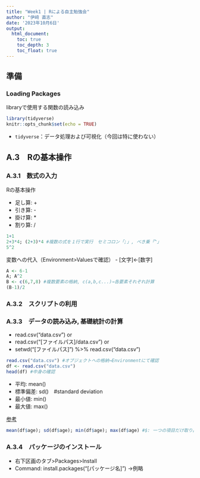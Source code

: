 ```yaml
---
title: "Week1 | Rによる自主勉強会"
author: "伊﨑 直志"
date: '2023年10月6日'
output: 
  html_document:
    toc: true
    toc_depth: 3
    toc_float: true
---
```

## 準備
### Loading Packages
libraryで使用する関数の読み込み
```r
library(tidyverse)
knitr::opts_chunk$set(echo = TRUE)
```

- `tidyverse`：データ処理および可視化（今回は特に使わない）

## A.3　Rの基本操作
### A.3.1　数式の入力
Rの基本操作

- 足し算: +
- 引き算: -
- 掛け算: *
- 割り算: /

```r
1+1
2+3*4; (2+3)*4 #複数の式を１行で実行　セミコロン「;」, べき乗「^」
5^2
```

変数への代入（Environment>Valuesで確認）
- [文字]<-[数字]

```r
A <- 6-1
A; A^2
B <- c(6,7,8) #複数要素の格納, c(a,b,c...)→各要素それぞれ計算
(B-1)/2
```

### A.3.2　スクリプトの利用
### A.3.3　データの読み込み, 基礎統計の計算
- read.csv("data.csv")    or
- read.csv("[ファイルパス]/data.csv")   or
- setwd("[ファイルパス]") %>% read.csv("data.csv")
```r
read.csv("data.csv") #オブジェクトへの格納→Environmentにて確認
df <- read.csv("data.csv")
head(df) #中身の確認
```
- 平均: mean()
- 標準偏差: sd()　#standard deviation
- 最小値: min()
- 最大値: max()

[参考](https://ai-trend.jp/programming/r-beginner/r-2/)

```r
mean(df$age); sd(df$age); min(df$age); max(df$age) #$: 一つの項目だけ取り出す
```

### A.3.4　パッケージのインストール
- 右下区画のタブ>Packages>Install
- Command: install.packages("[パッケージ名]")
→例略
